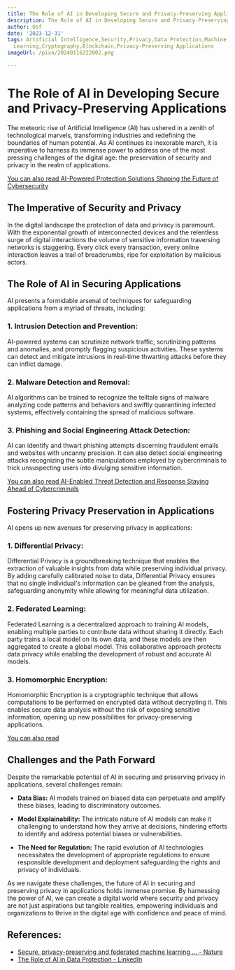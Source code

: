 ```yaml
---
title: The Role of AI in Developing Secure and Privacy-Preserving Applications
description: The Role of AI in Developing Secure and Privacy-Preserving Applications
author: Usf
date: '2023-12-31'
tags: Artificial Intelligence,Security,Privacy,Data Protection,Machine Learning,Deep
  Learning,Cryptography,Blockchain,Privacy-Preserving Applications
imageUrl: /pixa/20240116222002.png

---
```

# The Role of AI in Developing Secure and Privacy-Preserving Applications

The meteoric  rise of Artificial Intelligence (AI) has ushered in a  zenith of technological marvels, transforming industries and redefining the boundaries of human potential. As AI continues  its inexorable  march,  it is imperative to harness its immense power to address one of the most pressing  challenges of the digital age: the preservation of security and privacy in  the realm of applications.

[You can also read  AI-Powered Protection Solutions Shaping the Future  of Cybersecurity](AI-Powered%20Protection%20Solutions%20Shaping%20the%20Future%20of%20Cybersecurity)


## The Imperative of Security and Privacy

In the digital landscape the protection of  data and privacy is paramount. With the exponential growth of interconnected devices and the relentless  surge of digital interactions the volume of sensitive information traversing networks is  staggering. Every click every transaction, every online interaction leaves a trail of breadcrumbs, ripe for exploitation  by malicious actors.

## The Role of AI in Securing Applications

AI presents a formidable arsenal of techniques for safeguarding  applications from a myriad of threats, including:

### 1. Intrusion Detection  and Prevention:

AI-powered systems can  scrutinize network  traffic,  scrutinizing patterns and anomalies, and promptly flagging suspicious  activities. These systems can  detect and mitigate intrusions in real-time thwarting attacks before they can inflict  damage.

### 2. Malware Detection and Removal:

AI algorithms  can be trained to recognize the telltale signs of malware analyzing code patterns and behaviors and swiftly quarantining infected systems, effectively containing the  spread of malicious software.

### 3. Phishing and Social Engineering Attack Detection:

AI can identify and thwart phishing attempts discerning fraudulent emails and websites with  uncanny precision. It can also detect social engineering attacks recognizing the subtle manipulations employed by cybercriminals  to trick unsuspecting users into divulging sensitive information.

[You can also read AI-Enabled Threat Detection and Response Staying Ahead of  Cybercriminals](AI-Enabled%20Threat%20Detection%20and%20Response%20Staying%20Ahead%20of%20Cybercriminals)


## Fostering Privacy Preservation in Applications

AI opens up new avenues for preserving privacy in applications:

### 1. Differential Privacy:

Differential  Privacy  is a  groundbreaking technique that enables  the extraction of valuable insights from  data  while  preserving individual privacy. By adding carefully calibrated noise to data, Differential Privacy ensures that  no single individual's information can be  gleaned from the analysis, safeguarding anonymity while allowing for meaningful data utilization.

### 2. Federated Learning:

Federated Learning is a decentralized approach to training AI  models, enabling multiple parties to contribute data without sharing  it directly. Each party trains a local model on its own data, and these models are  then aggregated to create a  global model. This collaborative approach protects data privacy while enabling the development of robust and  accurate AI models.

### 3. Homomorphic Encryption:

Homomorphic  Encryption is a cryptographic technique  that allows computations to be performed on  encrypted data  without decrypting it.  This enables secure  data analysis without the  risk  of exposing sensitive information, opening up new possibilities for privacy-preserving applications.

[You can also read ]()


## Challenges and the Path Forward

Despite the remarkable potential of AI in securing and preserving privacy in applications, several challenges remain:

- **Data Bias:** AI models trained on biased data can perpetuate and amplify these biases, leading to discriminatory outcomes.

- **Model  Explainability:**  The intricate nature of AI models can make it challenging to understand how they arrive  at decisions, hindering efforts to identify and address potential  biases or vulnerabilities.

- **The Need for Regulation:** The rapid evolution of  AI technologies necessitates the development of appropriate regulations to  ensure responsible development and deployment safeguarding the rights and privacy  of individuals.

As  we navigate  these challenges, the future of AI in securing and preserving privacy  in applications holds immense promise. By harnessing the power of AI, we can create a digital world where security and privacy are not just aspirations but tangible realities, empowering individuals and organizations to thrive  in the digital  age with confidence and peace of mind.

## References:
- [Secure, privacy-preserving and federated machine learning ... - Nature](https://www.nature.com/articles/s42256-020-0186-1)
- [The Role of AI in Data Protection - LinkedIn](https://www.linkedin.com/pulse/role-ai-data-protection-vivek-vaidyanathan)
